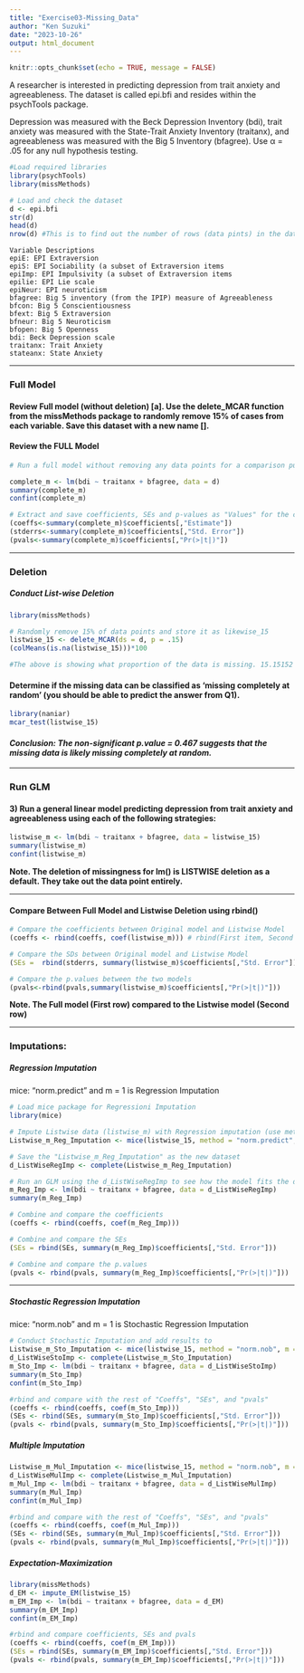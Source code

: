 ```yaml
---
title: "Exercise03-Missing_Data"
author: "Ken Suzuki"
date: "2023-10-26"
output: html_document
---
```


```r
knitr::opts_chunk$set(echo = TRUE, message = FALSE)
```

A researcher is interested in predicting depression from trait anxiety and agreeableness. The dataset is called epi.bfi and resides within the psychTools package.

Depression was measured with the Beck Depression Inventory (bdi), trait anxiety was measured with the State-Trait Anxiety Inventory (traitanx), and agreeableness was measured with the Big 5 Inventory (bfagree). Use α = .05 for any null hypothesis testing.

```r
#Load required libraries
library(psychTools)
library(missMethods)

# Load and check the dataset
d <- epi.bfi
str(d)
head(d)
nrow(d) #This is to find out the number of rows (data pints) in the dataset

```

```         
Variable Descriptions
epiE: EPI Extraversion
epiS: EPI Sociability (a subset of Extraversion items
epiImp: EPI Impulsivity (a subset of Extraversion items
epilie: EPI Lie scale
epiNeur: EPI neuroticism
bfagree: Big 5 inventory (from the IPIP) measure of Agreeableness
bfcon: Big 5 Conscientiousness
bfext: Big 5 Extraversion
bfneur: Big 5 Neuroticism
bfopen: Big 5 Openness
bdi: Beck Depression scale
traitanx: Trait Anxiety
stateanx: State Anxiety
```

------------------------------------------------------------------------

### Full Model

#### **Review Full model (without deletion) [a]. Use the delete_MCAR function from the missMethods package to randomly remove 15% of cases from each variable. Save this dataset with a new name [].**

#### Review the FULL Model

```r
# Run a full model without removing any data points for a comparison purposes.

complete_m <- lm(bdi ~ traitanx + bfagree, data = d)
summary(complete_m)
confint(complete_m)

# Extract and save coefficients, SEs and p-values as "Values" for the comparison later (See b4).
(coeffs<-summary(complete_m)$coefficients[,"Estimate"]) 
(stderrs<-summary(complete_m)$coefficients[,"Std. Error"])
(pvals<-summary(complete_m)$coefficients[,"Pr(>|t|)"])
```

------------------------------------------------------------------------

### Deletion

##### Conduct List-wise Deletion

```r
library(missMethods)

# Randomly remove 15% of data points and store it as likewise_15
listwise_15 <- delete_MCAR(ds = d, p = .15)
(colMeans(is.na(listwise_15)))*100 

#The above is showing what proportion of the data is missing. 15.15152 means it is missing just over 15% of data.
```

#### Determine if the missing data can be classified as 'missing completely at random' (you should be able to predict the answer from Q1).

```r
library(naniar)
mcar_test(listwise_15)
```

#### ***Conclusion: The non-significant p.value = 0.467 suggests that the missing data is likely missing completely at random.*** 

------------------------------------------------------------------------

### Run GLM

#### 3) Run a general linear model predicting depression from trait anxiety and agreeableness using each of the following strategies:

```r
listwise_m <- lm(bdi ~ traitanx + bfagree, data = listwise_15)
summary(listwise_m)
confint(listwise_m)
```

**Note. The deletion of missingness for lm() is LISTWISE deletion as a default. They take out the data point entirely.**

------------------------------------------------------------------------

#### Compare Between Full Model and Listwise Deletion using rbind()

```r
# Compare the coefficients between Original model and Listwise Model
(coeffs <- rbind(coeffs, coef(listwise_m))) # rbind(First item, Second item(model))

# Compare the SDs between Original model and Listwise Model
(SEs =  rbind(stderrs, summary(listwise_m)$coefficients[,"Std. Error"]))

# Compare the p.values between the two models
(pvals<-rbind(pvals,summary(listwise_m)$coefficients[,"Pr(>|t|)"]))
```

**Note. The Full model (First row) compared to the Listwise model (Second row)**

------------------------------------------------------------------------

### Imputations:

##### Regression Imputation

mice: "norm.predict" and m = 1 is Regression Imputation

```r
# Load mice package for Regressioni Imputation
library(mice)

# Impute Listwise data (listwise_m) with Regression imputation (use method = norm.predict)
Listwise_m_Reg_Imputation <- mice(listwise_15, method = "norm.predict", m = 1) # m = 1 is how many times you want to run your imputation cycle. 

# Save the "Listwise_m_Reg_Imputation" as the new dataset
d_ListWiseRegImp <- complete(Listwise_m_Reg_Imputation)

# Run an GLM using the d_ListWiseRegImp to see how the model fits the data (how the model best represents the relationship oberved in the data).
m_Reg_Imp <- lm(bdi ~ traitanx + bfagree, data = d_ListWiseRegImp)
summary(m_Reg_Imp)

# Combine and compare the coefficients
(coeffs <- rbind(coeffs, coef(m_Reg_Imp)))

# Combine and compare the SEs
(SEs = rbind(SEs, summary(m_Reg_Imp)$coefficients[,"Std. Error"]))

# Combine and compare the p.values
(pvals <- rbind(pvals, summary(m_Reg_Imp)$coefficients[,"Pr(>|t|)"]))
```

------------------------------------------------------------------------

##### Stochastic Regression Imputation

mice: "norm.nob" and m = 1 is Stochastic Regression Imputation

```r
# Conduct Stochastic Imputation and add results to 
Listwise_m_Sto_Imputation <- mice(listwise_15, method = "norm.nob", m = 1)
d_ListWiseStoImp <- complete(Listwise_m_Sto_Imputation)
m_Sto_Imp <- lm(bdi ~ traitanx + bfagree, data = d_ListWiseStoImp)
summary(m_Sto_Imp)
confint(m_Sto_Imp)

#rbind and compare with the rest of "Coeffs", "SEs", and "pvals"
(coeffs <- rbind(coeffs, coef(m_Sto_Imp)))
(SEs <- rbind(SEs, summary(m_Sto_Imp)$coefficients[,"Std. Error"]))
(pvals <- rbind(pvals, summary(m_Sto_Imp)$coefficients[,"Pr(>|t|)"]))
```

##### Multiple Imputation

```r
Listwise_m_Mul_Imputation <- mice(listwise_15, method = "norm.nob", m = 10, printFlag=FALSE)
d_ListWiseMulImp <- complete(Listwise_m_Mul_Imputation)
m_Mul_Imp <- lm(bdi ~ traitanx + bfagree, data = d_ListWiseMulImp)
summary(m_Mul_Imp)
confint(m_Mul_Imp)

#rbind and compare with the rest of "Coeffs", "SEs", and "pvals"
(coeffs <- rbind(coeffs, coef(m_Mul_Imp)))
(SEs <- rbind(SEs, summary(m_Mul_Imp)$coefficients[,"Std. Error"]))
(pvals <- rbind(pvals, summary(m_Mul_Imp)$coefficients[,"Pr(>|t|)"]))
```

##### Expectation-Maximization

```r
library(missMethods)
d_EM <- impute_EM(listwise_15)
m_EM_Imp <- lm(bdi ~ traitanx + bfagree, data = d_EM)
summary(m_EM_Imp)
confint(m_EM_Imp)

#rbind and compare coefficients, SEs and pvals
(coeffs <- rbind(coeffs, coef(m_EM_Imp)))
(SEs = rbind(SEs, summary(m_EM_Imp)$coefficients[,"Std. Error"]))
(pvals <- rbind(pvals, summary(m_EM_Imp)$coefficients[,"Pr(>|t|)"]))
```

\

#### 
